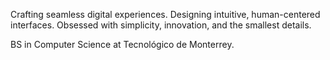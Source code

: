 Crafting seamless digital experiences. Designing intuitive, human-centered interfaces. Obsessed with simplicity, innovation, and the smallest details. 

BS in Computer Science at Tecnológico de Monterrey.